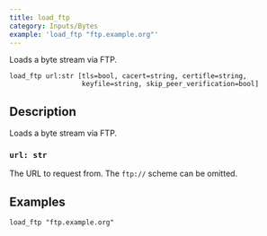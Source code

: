 ```yaml
---
title: load_ftp
category: Inputs/Bytes
example: 'load_ftp "ftp.example.org"'
---
```

Loads a byte stream via FTP.

```tql
load_ftp url:str [tls=bool, cacert=string, certifle=string,
                  keyfile=string, skip_peer_verification=bool]
```

## Description

Loads a byte stream via FTP.

### `url: str`

The URL to request from. The `ftp://` scheme can be omitted.


<TLSOptions tls_default="false"/>

## Examples

```tql
load_ftp "ftp.example.org"
```
